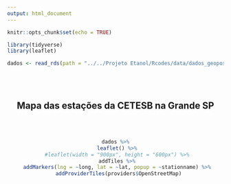 ```yaml
---
output: html_document
---
```


```r
knitr::opts_chunk$set(echo = TRUE)
```

```r
library(tidyverse)
library(leaflet)

dados <- read_rds(path = "../../Projeto Etanol/Rcodes/data/dados_geoposicao.rds")
```

<br>
<br>

<center>

## Mapa das estações da CETESB na Grande SP

<br>
<br>

```r
dados %>%
  leaflet() %>% 
  #leaflet(width = "900px", height = "600px") %>% 
  addTiles %>% 
  addMarkers(lng = ~long, lat = ~lat, popup = ~stationname) %>% 
  addProviderTiles(providers$OpenStreetMap)
```

</center>